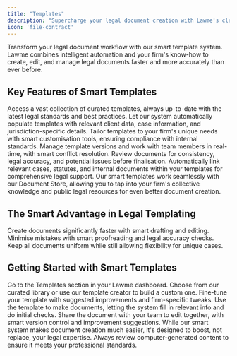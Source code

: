 ```yaml
---
title: "Templates"
description: "Supercharge your legal document creation with Lawme's clever templating system"
icon: 'file-contract'
---
```


Transform your legal document workflow with our smart template system. Lawme combines intelligent automation and your firm's know-how to create, edit, and manage legal documents faster and more accurately than ever before.

## Key Features of Smart Templates

<CardGroup cols={2}>
  <Card title="Extensive Template Library" icon="brain-circuit">
    Access a vast collection of curated templates, always up-to-date with the latest legal standards and best practices.
  </Card>
  <Card title="Auto-Fill Magic" icon="wand-magic-sparkles">
    Let our system automatically populate templates with relevant client data, case information, and jurisdiction-specific details.
  </Card>
  <Card title="Easy Customisation" icon="sliders">
    Tailor templates to your firm's unique needs with smart customisation tools, ensuring compliance with internal standards.
  </Card>
  <Card title="Smooth Collaboration" icon="code-branch">
    Manage template versions and work with team members in real-time, with smart conflict resolution.
  </Card>
</CardGroup>

<CardGroup cols={2}>
  <Card title="Smart Accuracy Checks" icon="clipboard-check">
    Review documents for consistency, legal accuracy, and potential issues before finalisation.
  </Card>
  <Card title="Smart Cross-Referencing" icon="link">
    Automatically link relevant cases, statutes, and internal documents within your templates for comprehensive legal support.
  </Card>
</CardGroup>

<Tip>
  Our smart templates work seamlessly with our Document Store, allowing you to tap into your firm's collective knowledge and public legal resources for even better document creation.
</Tip>

## The Smart Advantage in Legal Templating

<CardGroup cols={3}>
  <Card title="Save Time" icon="clock">
    Create documents significantly faster with smart drafting and editing.
  </Card>
  <Card title="Reduce Errors" icon="shield-check">
    Minimise mistakes with smart proofreading and legal accuracy checks.
  </Card>
  <Card title="Stay Consistent" icon="equals">
    Keep all documents uniform while still allowing flexibility for unique cases.
  </Card>
</CardGroup>

## Getting Started with Smart Templates

<Steps>
  <Step title="Open the Template Hub">
    Go to the Templates section in your Lawme dashboard.
  </Step>
  <Step title="Pick or Make a Template">
    Choose from our curated library or use our template creator to build a custom one.
  </Step>
  <Step title="Customise with Smart Help">
    Fine-tune your template with suggested improvements and firm-specific tweaks.
  </Step>
  <Step title="Create and Review">
    Use the template to make documents, letting the system fill in relevant info and do initial checks.
  </Step>
  <Step title="Team Up and Finalise">
    Share the document with your team to edit together, with smart version control and improvement suggestions.
  </Step>
</Steps>

<Note>
  While our smart system makes document creation much easier, it's designed to boost, not replace, your legal expertise. Always review computer-generated content to ensure it meets your professional standards.
</Note>

